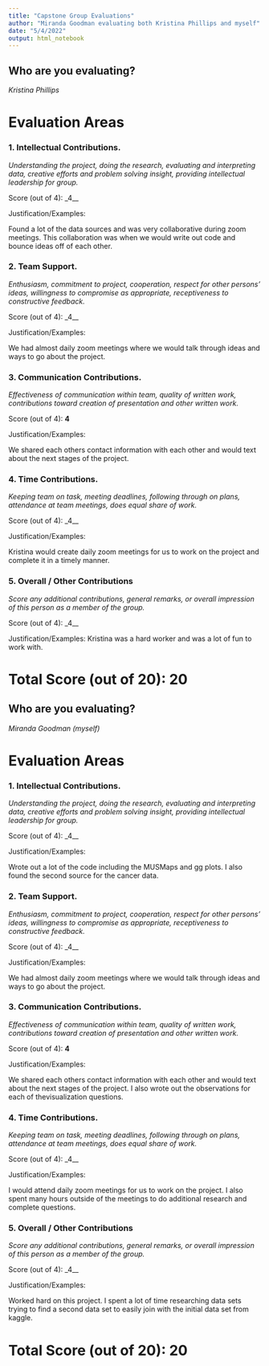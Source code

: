 ```yaml
---
title: "Capstone Group Evaluations"
author: "Miranda Goodman evaluating both Kristina Phillips and myself"
date: "5/4/2022"
output: html_notebook
---
```



## Who are you evaluating?

*Kristina Phillips*

# Evaluation Areas

### 1. Intellectual Contributions.

*Understanding the project, doing the research, evaluating and interpreting data, creative efforts and problem solving insight, providing intellectual leadership for group.* 

Score (out of 4): _4__

Justification/Examples:

Found a lot of the data sources and was very collaborative during zoom meetings. This collaboration was when we would write out code and bounce ideas off of each other.


### 2. Team Support.

*Enthusiasm, commitment to project, cooperation, respect for other persons’ ideas, willingness to compromise as appropriate, receptiveness to constructive feedback.* 

Score (out of 4): _4__

Justification/Examples:

We had almost daily zoom meetings where we would talk through ideas and ways to go about the project.



### 3. Communication Contributions. 

*Effectiveness of communication within team, quality of written work, contributions toward creation of presentation and other written work.* 

Score (out of 4): __4__

Justification/Examples:

We shared each others contact information with each other and would text about the next stages of the project.


### 4. Time Contributions.

*Keeping team on task, meeting deadlines, following through on plans, attendance at team meetings, does equal share of work.* 

Score (out of 4): _4__

Justification/Examples:

Kristina would create daily zoom meetings for us to work on the project and complete it in a timely manner.



### 5. Overall / Other Contributions

*Score any additional contributions, general remarks, or overall impression of this person as a member of the group.*


Score (out of 4): _4__

Justification/Examples:
Kristina was a hard worker and was a lot of fun to work with.




# Total Score (out of 20): 20


## Who are you evaluating?

*Miranda Goodman (myself)*

# Evaluation Areas

### 1. Intellectual Contributions.

*Understanding the project, doing the research, evaluating and interpreting data, creative efforts and problem solving insight, providing intellectual leadership for group.* 

Score (out of 4): _4__

Justification/Examples:

Wrote out a lot of the code including the MUSMaps and gg plots. I also found the second source for the cancer data.


### 2. Team Support.

*Enthusiasm, commitment to project, cooperation, respect for other persons’ ideas, willingness to compromise as appropriate, receptiveness to constructive feedback.* 

Score (out of 4): _4__

Justification/Examples:

We had almost daily zoom meetings where we would talk through ideas and ways to go about the project.



### 3. Communication Contributions. 

*Effectiveness of communication within team, quality of written work, contributions toward creation of presentation and other written work.* 

Score (out of 4): __4__

Justification/Examples:

We shared each others contact information with each other and would text about the next stages of the project. I also wrote out the observations for each of thevisualization questions.


### 4. Time Contributions.

*Keeping team on task, meeting deadlines, following through on plans, attendance at team meetings, does equal share of work.* 

Score (out of 4): _4__

Justification/Examples:

I would attend daily zoom meetings for us to work on the project. I also spent many hours outside of the meetings to do additional research and complete questions.

### 5. Overall / Other Contributions

*Score any additional contributions, general remarks, or overall impression of this person as a member of the group.*


Score (out of 4): _4__

Justification/Examples:

Worked hard on this project. I spent a lot of time researching data sets trying to find a second data set to easily join with the initial data set from kaggle.


# Total Score (out of 20): 20

